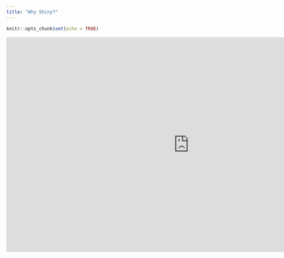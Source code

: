 ```yaml
---
title: "Why Shiny?"
---
```


```r
knitr::opts_chunk$set(echo = TRUE)
```

<center>
<iframe src="https://4mosteurope.sharepoint.com/sites/traininganddevelopment/_layouts/15/Doc.aspx?sourcedoc={1b639700-c918-423d-b168-55eb1df8868d}&amp;action=embedview&amp;wdAr=1.7777777777777776" width="962px" height="565px" frameborder="0">This is an embedded <a target="_blank" href="https://office.com">Microsoft Office</a> presentation, powered by <a target="_blank" href="https://office.com/webapps">Office</a>.</iframe>
</center>